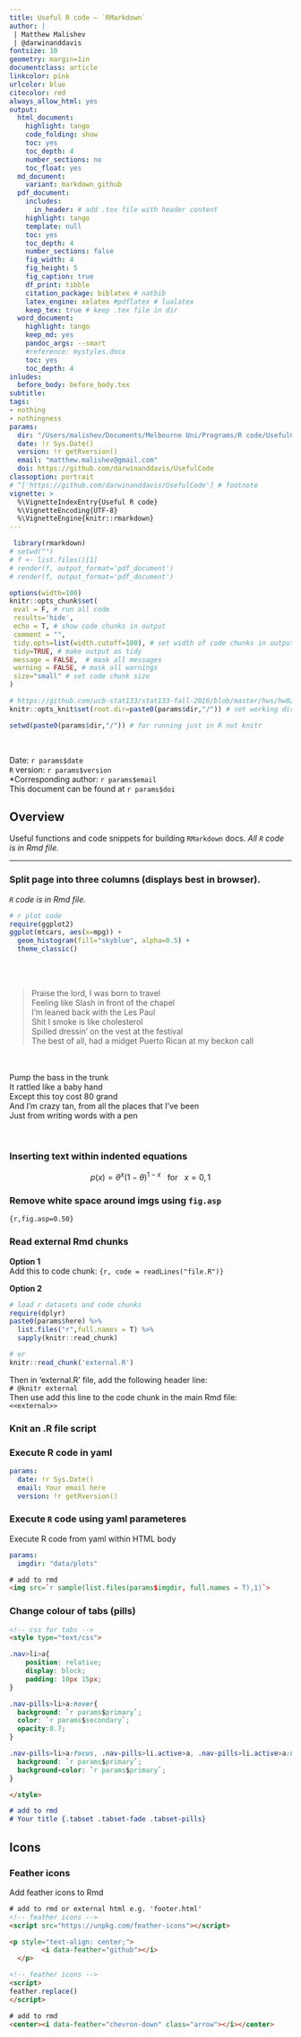 ```yaml
---
title: Useful R code — `RMarkdown`  
author: |
 | Matthew Malishev
 | @darwinanddavis 
fontsize: 10
geometry: margin=1in
documentclass: article
linkcolor: pink
urlcolor: blue
citecolor: red
always_allow_html: yes
output:
  html_document:
    highlight: tango
    code_folding: show
    toc: yes
    toc_depth: 4
    number_sections: no
    toc_float: yes
  md_document: 
    variant: markdown_github
  pdf_document:
    includes:
      in_header: # add .tex file with header content
    highlight: tango
    template: null
    toc: yes
    toc_depth: 4
    number_sections: false
    fig_width: 4
    fig_height: 5
    fig_caption: true
    df_print: tibble 
    citation_package: biblatex # natbib
    latex_engine: xelatex #pdflatex # lualatex
    keep_tex: true # keep .tex file in dir 
  word_document:
    highlight: tango
    keep_md: yes
    pandoc_args: --smart
    #reference: mystyles.docx
    toc: yes
    toc_depth: 4
inludes:
  before_body: before_body.tex
subtitle: 
tags:
- nothing
- nothingness
params: 
  dir: "/Users/malishev/Documents/Melbourne Uni/Programs/R code/UsefulCode"
  date: !r Sys.Date()
  version: !r getRversion()
  email: "matthew.malishev@gmail.com"
  doi: https://github.com/darwinanddavis/UsefulCode
classoption: portrait
# ^['https://github.com/darwinanddavis/UsefulCode'] # footnote
vignette: >
  %\VignetteIndexEntry{Useful R code}
  %\VignetteEncoding{UTF-8}
  %\VignetteEngine{knitr::rmarkdown}
---
```


<script type="text/x-mathjax-config">
  MathJax.Hub.Config({ TeX: { equationNumbers: {autoNumber: "all"} } });
</script>

```r
 library(rmarkdown)
# setwd("")
# f <- list.files()[1]
# render(f, output_format='pdf_document')
# render(f, output_format='pdf_document')
```

```r
options(width=100)
knitr::opts_chunk$set(
 eval = F, # run all code
 results='hide',
 echo = T, # show code chunks in output
 comment = "",
 tidy.opts=list(width.cutoff=100), # set width of code chunks in output
 tidy=TRUE, # make output as tidy
 message = FALSE,  # mask all messages
 warning = FALSE, # mask all warnings 
 size="small" # set code chunk size
)

# https://github.com/ucb-stat133/stat133-fall-2016/blob/master/hws/hw02-tables-ggplot.Rmd
knitr::opts_knit$set(root.dir=paste0(params$dir,"/")) # set working dir

setwd(paste0(params$dir,"/")) # for running just in R not knitr
```

\  

Date: `r params$date`  
`R` version: `r params$version`  
*Corresponding author: `r params$email`  
This document can be found at `r params$doi`

\newpage  

## Overview

Useful functions and code snippets for building `RMarkdown` docs. _All `R` code is in Rmd file._       


<!-- ———————————————————————————————————————————————————————————————————————————— -->
***  
### Split page into three columns (displays best in browser).  
_`R` code is in Rmd file._    

<!-- #https://holtzy.github.io/Pimp-my-rmd/ -->
<div class = "row">

<div class = "col-md-4">
```r
# r plot code
require(ggplot2)
ggplot(mtcars, aes(x=mpg)) + 
  geom_histogram(fill="skyblue", alpha=0.5) + 
  theme_classic()
```
</div>
  
<div class = "col-md-4">
<br><br>  

>Praise the lord, I was born to travel  
>Feeling like Slash in front of the chapel  
>I'm leaned back with the Les Paul  
>Shit I smoke is like cholesterol  
>Spilled dressin' on the vest at the festival  
>The best of all, had a midget Puerto Rican at my beckon call

</div>
  
<div class = "col-md-4">
<br><br>
Pump the bass in the trunk  
It rattled like a baby hand  
Except this toy cost 80 grand  
And I'm crazy tan, from all the places that I've been  
Just from writing words with a pen  

</div>
<!-- close div -->
</div> 

<!-- ———————————————————————————————————————————————————————————————————————————— -->
\  
\  

### Inserting text within indented equations    
$$
p(x) = \theta^{x} (1 - \theta)^{1-x} ~~\mbox{ for }~~x = 0,1  
$$

### Remove white space around imgs using `fig.asp`
`{r,fig.asp=0.50}`  

### Read external Rmd chunks   
<!-- https://stackoverflow.com/questions/52397430/include-code-from-an-external-r-script-run-in-display-both-code-and-output -->

**Option 1**  
Add this to code chunk: `{r, code = readLines("file.R")}`  

**Option 2**
<!-- live example in 'olympics.Rmd' -->
```r
# load r datasets and code chunks 
require(dplyr)
paste0(params$here) %>% 
  list.files("r",full.names = T) %>%
  sapply(knitr::read_chunk)

# or 
knitr::read_chunk('external.R')
```

Then in 'external.R' file, add the following header line:   
`# @knitr external`    
Then use add this line to the code chunk in the main Rmd file:   
`<<external>>`  


### Knit an .R file script    
<!-- https://twitter.com/jamespwr/status/1389916296171724803 -->

### Execute R code in yaml

```yaml
params:
  date: !r Sys.Date()
  email: Your email here
  version: !r getRversion()
```


### Execute `R` code using yaml parameteres
Execute R code from yaml within HTML body   
```yaml
params:
  imgdir: "data/plots"
```

```html
# add to rmd
<img src=`r sample(list.files(params$imgdir, full.names = T),1)`>
```

### Change colour of tabs (pills)  

```html
<!-- css for tabs -->
<style type="text/css">

.nav>li>a{
    position: relative;
    display: block;
    padding: 10px 15px;
}

.nav-pills>li>a:hover{
  background: `r params$primary`;
  color: `r params$secondary`;
  opacity:0.7;
}

.nav-pills>li>a:focus, .nav-pills>li.active>a, .nav-pills>li.active>a:hover, .nav-pills>li.active>a:focus {
  background: `r params$primary`;
  background-color: `r params$primary`;
}

</style>
```

```markdown
# add to rmd
# Your title {.tabset .tabset-fade .tabset-pills}  

```



## Icons  

### Feather icons 

Add feather icons to Rmd
<!-- (see footer.html in Olympics example) -->
```html
# add to rmd or external html e.g. 'footer.html' 
<!-- feather icons -->
<script src="https://unpkg.com/feather-icons"></script>

<p style="text-align: center;">
    	<i data-feather="github"></i> 
  </p>

<!-- feather icons -->
<script>
feather.replace()
</script>
```

```html
# add to rmd
<center><i data-feather="chevron-down" class="arrow"></i></center>
```



